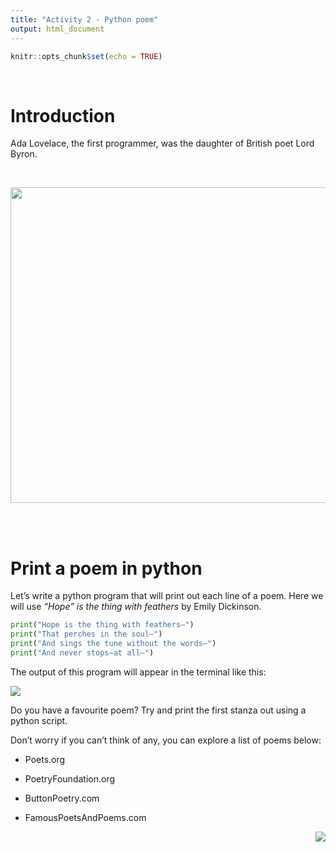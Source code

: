 ```yaml
---
title: "Activity 2 - Python poem"
output: html_document
---
```


```r
knitr::opts_chunk$set(echo = TRUE)
```

<br>

# Introduction

Ada Lovelace, the first programmer, was the daughter of British poet Lord Byron.

<br>

<center>

![](images/65e383024e4ae949f0c8c503b3a4622e.jpg){width="505"}

</center>

<br> <br>

# Print a poem in python

Let's write a python program that will print out each line of a poem. Here we will use <i>"Hope" is the thing with feathers</i> by Emily Dickinson.

```python
print("Hope is the thing with feathers—")
print("That perches in the soul—")
print("And sings the tune without the words—")
print("And never stops—at all—")

```

The output of this program will appear in the terminal like this:

![](images/replit11.png)

Do you have a favourite poem? Try and print the first stanza out using a python script.

Don't worry if you can't think of any, you can explore a list of poems below:

-   Poets.org

-   PoetryFoundation.org

-   ButtonPoetry.com

-   FamousPoetsAndPoems.com

<img src="./images/logo.png" style="float: right;"/>
